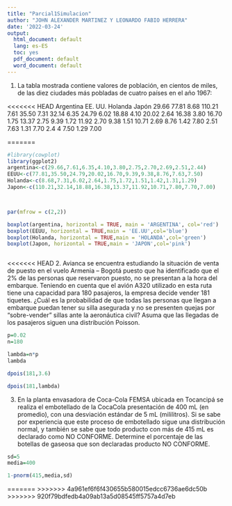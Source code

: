 ```yaml
---
title: "Parcial1Simulacion"
author: "JOHN ALEXANDER MARTINEZ Y LEONARDO FABIO HERRERA"
date: '2022-03-24'
output:
  html_document: default
  lang: es-ES
  toc: yes
  pdf_document: default
  word_document: default
---
```


1. La tabla mostrada contiene valores de población, en cientos de miles, de las diez ciudades más
pobladas de cuatro países en el año 1967:

<<<<<<< HEAD
Argentina EE. UU. Holanda Japón
29.66 77.81 8.68 110.21
7.61 35.50 7.31 32.14
6.35 24.79 6.02 18.88
4.10 20.02 2.64 16.38
3.80 16.70 1.75 13.37
2.75 9.39 1.72 11.92
2.70 9.38 1.51 10.71
2.69 8.76 1.42 7.80
2.51 7.63 1.31 7.70
2.4 4 7.50 1.29 7.00


=======
```r


#library(cowplot)
library(ggplot2)
argentina<-c(29.66,7.61,6.35,4.10,3.80,2.75,2.70,2.69,2.51,2.44)
EEUU<-c(77.81,35.50,24.79,20.02,16.70,9.39,9.38,8.76,7.63,7.50)
Holanda<-c(8.68,7.31,6.02,2.64,1.75,1.72,1.51,1.42,1.31,1.29)
Japon<-c(110.21,32.14,18.88,16.38,13.37,11.92,10.71,7.80,7.70,7.00)



par(mfrow = c(2,2))

boxplot(argentina, horizontal = TRUE, main = 'ARGENTINA', col='red')
boxplot(EEUU, horizontal = TRUE,main = 'EE.UU',col='blue')
boxplot(Holanda, horizontal = TRUE,main = 'HOLANDA',col='green')
boxplot(Japon, horizontal = TRUE,main = 'JAPON',col='pink')



```

<<<<<<< HEAD
2. Avianca se encuentra estudiando la situación de venta de puesto en el vuelo Armenia – Bogotá puesto
que ha identificado que el 2% de las personas que reservaron puesto, no se presentan a la hora del
embarque. Teniendo en cuenta que el avión A320 utilizado en esta ruta tiene una capacidad para 180
pasajeros, la empresa decide vender 181 tiquetes. ¿Cuál es la probabilidad de que todas las personas que
llegan a embarque puedan tener su silla asegurada y no se presenten quejas por “sobre-vender” sillas ante
la aeronáutica civil? Asuma que las llegadas de los pasajeros siguen una distribución Poisson.

```r
p=0.02
n=180

lambda=n*p
lambda

dpois(181,3.6)

dpois(181,lambda)
```


3. En la planta envasadora de Coca-Cola FEMSA ubicada en Tocancipá se realiza el embotellado de la CocaCola presentación de 400 mL (en promedio), con una desviación estándar de 5 mL (mililitros). Si se sabe por
experiencia que este proceso de embotellado sigue una distribución normal, y también se sabe que todo
producto con más de 415 mL es declarado como NO CONFORME. Determine el porcentaje de las botellas de
gaseosa que son declaradas producto NO CONFORME.

```r
sd=5
media=400

1-pnorm(415,media,sd)
```




=======
>>>>>>> 4a961ef6f6f430655b580015edcc6736ae6dc50b
>>>>>>> 920f79bdfedb4a09ab13a5d08545ff5757a4d7eb
